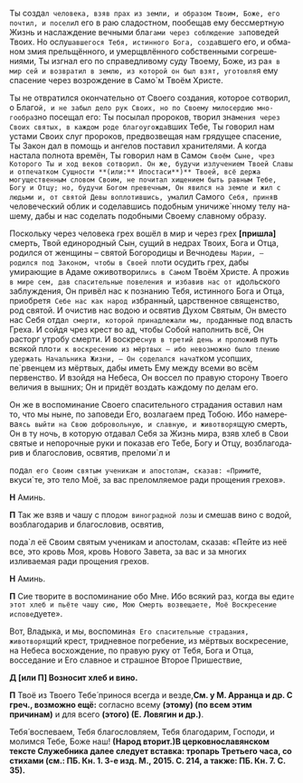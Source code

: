 
Ты созда`л человека, взяв прах из земли, и образом Твоим, Боже, его почтил, и посели`л его в раю сладостном, пообещав ему бессмертную Жизнь и наслаждение вечными бла`гами через соблюдение за`поведей Твоих. Но ослу`шавшего­ся Тебя, истинного Бога, созда`вшего его, и об­ма­ном змия прельщённого, и умерщвлённого собствен­ными согреше­ниями, Ты изгнал его по справедливому су­ду Твоему, Боже, из ра`я в мир сей и воз­вратил в землю, из которой он был взят, уготовля`я ему спасение через возрождение в Само`м Твоём Христе.

Ты не отвратился окончательно от Своего создания, которое сотворил, о Благо`й, и не забыл дело рук Своих, но по Своему милосердию мно­гообра`зно посещал его: Ты посылал пророков, творил зна`мения через Своих святых, в каждом роде благоугожда`вших Тебе, Ты говорил нам устами Своих слуг пророков, предвозвещая нам грядущее спасение, Ты Закон дал в помощь и ангелов поставил хранителями. А когда настала полнота времён, Ты говорил нам в Само`м Своём Сыне, чрез Которого Ты и ход веков сотворил. Он же, будучи излуче­нием Твоей Славы и отпечатком Сущности **(или:** Ипостаси**)** Твоей, всё держа могущественным словом Своим, не почитал хищением быть равным Тебе, Богу и Отцу; но, будучи Богом превечным, Он явился на земле и жил с людьми и, от святой Девы воплотившись, ума`­лил Само­го` Себя, при­ня`в человеческий облик и соделавшись подобным уничиже`нному телу на­шему, дабы и нас соделать подобными Своему славному образу.

Поскольку через человека грех вошёл в мир и через грех **[**пришла**]** смерть, Твой единородный Сын, сущий в недрах Твоих, Бога и Отца, родился от женщины – святой Богородицы и Вечноде`вы Марии, – родился под Законом, чтобы в Своей пло`ти осудить грех, дабы умирающие в Адаме оживотво­ри`лись в Само`м Твоём Христе. А прожи`в в мире сем, дав спаси­тельные повеления и избавив нас от и`доль­ского заблуждения, Он при­вёл нас к познанию Тебя, истинного Бога и От­ца, приобретя` Себе нас как народ и`збранный, царственное священство, род святой. И очистив нас во­дою и освятив Духом Святым, Он вместо нас Себя отда`л смерти, которой принадлежали мы, про`данные под власть Греха. И сойдя чрез крест во ад, чтобы Собой наполнить всё, Он расторг утробу смерти. И воскре`с­нув в третий день и проложи`в путь всякой пло`­ти к воскре­сению из мёртвых – ибо невозможно было тлению удержать Начальника Жизни, – Он соделался на­ча`т­ком усопших, пе`рвенцем из мёртвых, дабы иметь Ему между всеми во всём первенство. И взойдя на Небеса, Он воссел по правую сторону Твоего величия в вышних; Он и придёт воздать каждому по делам его.

Он же в воспоминание Своего спасительного страдания оставил нам то, что мы ныне, по заповеди Его, возлагаем пред Тобою. Ибо намере­ва`ясь вый­ти на Свою добровольную, и славную, и жи­во­творя`щую смерть, Он в ту ночь, в которую отдавал Себя за Жизнь мира, взяв хлеб в Свои святые и непорочные руки и показав его Тебе, Богу и Отцу, возблагода­рив и благословив, освятив, преломи`л и

пода`л его Своим святым ученикам и апостолам, сказав: «Прими`те, вкуси`те, это тело Моё, за вас преломляемое ради прощения грехов».

**Н** Аминь.

**П**  Так же взяв и чашу с пло`дом вино­градной лозы` и смешав вино с водой, возблагодарив и благословив, освятив,

пода`л её Своим святым ученикам и апостолам, сказав: «Пейте из неё все, это кровь Моя, кровь Нового Завета, за вас и за многих изливаемая ради прощения грехов.

**Н** Аминь.

**П** Сие творите в воспоминание обо Мне. Ибо всякий раз, когда вы еди`те этот хлеб и пьёте чашу сию, Мою Смерть возве­щаете, Моё Воскресение испове`дуете».

Вот, Владыка, и мы, воспомина`я Его спасительные страдания, животворя`щий крест, тридневное погребение, из мёртвых воскресение, на Небеса восхождение, по правую руку от Тебя, Бога и Отца, восседание и Его славное и страшное Второе Пришествие,

**Д [или П] Возносит хлеб и вино.**

**П** Твоё из Твоего Тебе́ принося всегда и везде,<Tooltip>**См. у М. Арранца и др. С греч., возможно ещё:** согласно всему **(**этому**) (**по всем этим причинам**)** и для всего **(**этого**) (Е. Ловягин и др.)**.</Tooltip>

Тебя́ воспеваем, Тебя благословляем, Тебя благодарим, Господи, и молимся Тебе, Боже наш! **(Народ вторит.)**<Tooltip>**В церковнославянском тексте Служебника далее следует вставка: тропарь Третьего часа, со стихами (см.: ПБ. Кн. 1. 3-е изд. М., 2015. С. 214, а также: ПБ. Кн. 7. С. 35).**</Tooltip>

